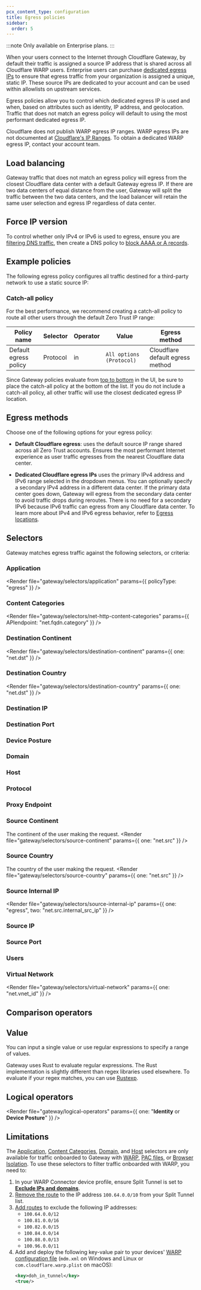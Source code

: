 ```yaml
---
pcx_content_type: configuration
title: Egress policies
sidebar:
  order: 5
---
```



:::note
Only available on Enterprise plans.
:::

When your users connect to the Internet through Cloudflare Gateway, by default their traffic is assigned a source IP address that is shared across all Cloudflare WARP users. Enterprise users can purchase [dedicated egress IPs](/cloudflare-one/policies/gateway/egress-policies/dedicated-egress-ips/) to ensure that egress traffic from your organization is assigned a unique, static IP. These source IPs are dedicated to your account and can be used within allowlists on upstream services.

Egress policies allow you to control which dedicated egress IP is used and when, based on attributes such as identity, IP address, and geolocation. Traffic that does not match an egress policy will default to using the most performant dedicated egress IP.

Cloudflare does not publish WARP egress IP ranges. WARP egress IPs are not documented at [Cloudflare's IP Ranges](https://cloudflare.com/ips). To obtain a dedicated WARP egress IP, contact your account team.

<Render file="gateway/terraform-precedence-warning" product="cloudflare-one" />

## Load balancing

Gateway traffic that does not match an egress policy will egress from the closest Cloudflare data center with a default Gateway egress IP. If there are two data centers of equal distance from the user, Gateway will split the traffic between the two data centers, and the load balancer will retain the same user selection and egress IP regardless of data center.

## Force IP version

To control whether only IPv4 or IPv6 is used to egress, ensure you are [filtering DNS traffic](/cloudflare-one/policies/gateway/initial-setup/dns/), then create a DNS policy to [block AAAA or A records](/cloudflare-one/policies/gateway/dns-policies/common-policies/#control-ip-version).

## Example policies

The following egress policy configures all traffic destined for a third-party network to use a static source IP:

<Render file="gateway/policies/egress-destination-ip" />

### Catch-all policy

For the best performance, we recommend creating a catch-all policy to route all other users through the default Zero Trust IP range:

| Policy name           | Selector | Operator | Value                    | Egress method                    |
| --------------------- | -------- | -------- | ------------------------ | -------------------------------- |
| Default egress policy | Protocol | in       | `All options (Protocol)` | Cloudflare default egress method |

Since Gateway policies evaluate from [top to bottom](/cloudflare-one/policies/gateway/order-of-enforcement/#order-of-precedence) in the UI, be sure to place the catch-all policy at the bottom of the list. If you do not include a catch-all policy, all other traffic will use the closest dedicated egress IP location.

## Egress methods

Choose one of the following options for your egress policy:

- **Default Cloudflare egress**: uses the default source IP range shared across all Zero Trust accounts. Ensures the most performant Internet experience as user traffic egresses from the nearest Cloudflare data center.

- **Dedicated Cloudflare egress IPs** uses the primary IPv4 address and IPv6 range selected in the dropdown menus. You can optionally specify a secondary IPv4 address in a different data center. If the primary data center goes down, Gateway will egress from the secondary data center to avoid traffic drops during reroutes. There is no need for a secondary IPv6 because IPv6 traffic can egress from any Cloudflare data center. To learn more about IPv4 and IPv6 egress behavior, refer to [Egress locations](/cloudflare-one/policies/gateway/egress-policies/dedicated-egress-ips/#egress-location).

## Selectors

Gateway matches egress traffic against the following selectors, or criteria:

### Application <Badge text="Beta" variant="caution"/>

<Render
	file="gateway/selectors/application"
	params={{ policyType: "egress" }}
/>

<Render file="gateway/selectors/egress-selector-limitation" />

### Content Categories <Badge text="Beta" variant="caution"/>

<Render
	file="gateway/selectors/net-http-content-categories"
	params={{ APIendpoint: "net.fqdn.category" }}
/>

<Render file="gateway/selectors/egress-selector-limitation" />

### Destination Continent

<Render
	file="gateway/selectors/destination-continent"
	params={{ one: "net.dst" }}
/>

### Destination Country

<Render
	file="gateway/selectors/destination-country"
	params={{ one: "net.dst" }}
/>

### Destination IP

<Render file="gateway/selectors/destination-ip" />

### Destination Port

<Render file="gateway/selectors/destination-port" />

### Device Posture

<Render file="gateway/selectors/device-posture" />

### Domain <Badge text="Beta" variant="caution"/>

<Render file="gateway/selectors/domain" />

<Render file="gateway/selectors/egress-selector-limitation" />

### Host <Badge text="Beta" variant="caution"/>

<Render file="gateway/selectors/host" />

<Render file="gateway/selectors/egress-selector-limitation" />

### Protocol

<Render file="gateway/selectors/protocol" />

### Proxy Endpoint

<Render file="gateway/selectors/proxy-endpoint" />

### Source Continent

The continent of the user making the request. <Render file="gateway/selectors/source-continent" params={{ one: "net.src" }} />

### Source Country

The country of the user making the request. <Render file="gateway/selectors/source-country" params={{ one: "net.src" }} />

### Source Internal IP

<Render
	file="gateway/selectors/source-internal-ip"
	params={{ one: "egress", two: "net.src.internal_src_ip" }}
/>

### Source IP

<Render file="gateway/selectors/source-ip-net" />

### Source Port

<Render file="gateway/selectors/source-port" />

### Users

<Render file="gateway/selectors/users" />

### Virtual Network

<Render
	file="gateway/selectors/virtual-network"
	params={{ one: "net.vnet_id" }}
/>

## Comparison operators

<Render file="gateway/comparison-operators" />

## Value

You can input a single value or use regular expressions to specify a range of values.

Gateway uses Rust to evaluate regular expressions. The Rust implementation is slightly different than regex libraries used elsewhere. To evaluate if your regex matches, you can use [Rustexp](https://rustexp.lpil.uk/).

## Logical operators

<Render
	file="gateway/logical-operators"
	params={{ one: "**Identity** or **Device Posture**" }}
/>

## Limitations

The [Application](#application), [Content Categories](#content-categories), [Domain](#domain), and [Host](#host) selectors are only available for traffic onboarded to Gateway with [WARP](/cloudflare-one/connections/connect-devices/warp/), [PAC files](/cloudflare-one/connections/connect-devices/agentless/pac-files/), or [Browser Isolation](/cloudflare-one/policies/browser-isolation/). To use these selectors to filter traffic onboarded with WARP, you need to:

1. In your WARP Connector device profile, ensure Split Tunnel is set to [**Exclude IPs and domains**](/cloudflare-one/connections/connect-devices/warp/configure-warp/route-traffic/split-tunnels/#change-split-tunnels-mode).
2. [Remove the route](/cloudflare-one/connections/connect-devices/warp/configure-warp/route-traffic/split-tunnels/#remove-a-route) to the IP address `100.64.0.0/10` from your Split Tunnel list.
3. [Add routes](/cloudflare-one/connections/connect-devices/warp/configure-warp/route-traffic/split-tunnels/#add-a-route) to exclude the following IP addresses:
   - `100.64.0.0/12`
   - `100.81.0.0/16`
   - `100.82.0.0/15`
   - `100.84.0.0/14`
   - `100.88.0.0/13`
   - `100.96.0.0/11`
4. Add and deploy the following key-value pair to your devices' [WARP configuration file](/cloudflare-one/connections/connect-devices/warp/deployment/mdm-deployment/) (`mdm.xml` on Windows and Linux or `com.cloudflare.warp.plist` on macOS):
   ```xml
   <key>doh_in_tunnel</key>
   <true/>
   ```
